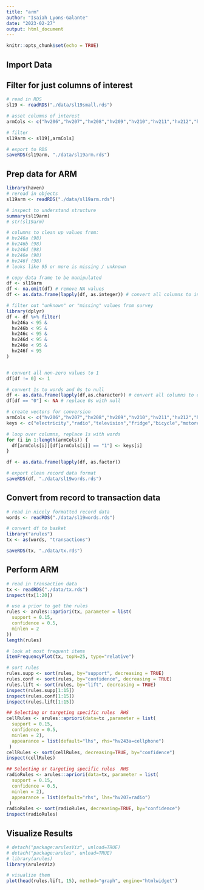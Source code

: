 ```yaml
---
title: "arm"
author: "Isaiah Lyons-Galante"
date: "2023-02-27"
output: html_document
---
```


```r
knitr::opts_chunk$set(echo = TRUE)
```

## Import Data

## Filter for just columns of interest
```r
# read in RDS
sl19 <- readRDS("./data/sl19small.rds")

# asset columns of interest
armCols <- c("hv206","hv207","hv208","hv209","hv210","hv211","hv212","hv221","hv227","hv243a","hv243b","hv243c","hv243d","hv243e","hv246a","hv246b","hv246c","hv246d","hv246e","hv246f","hv247")

# filter
sl19arm <- sl19[,armCols]

# export to RDS
saveRDS(sl19arm, "./data/sl19arm.rds")
```

## Prep data for ARM
```r
library(haven)
# reread in objects
sl19arm <- readRDS("./data/sl19arm.rds")

# inspect to understand structure
summary(sl19arm)
# str(sl19arm)

# columns to clean up values from:
# hv246a (98)
# hv246b (98)
# hv246d (98)
# hv246e (98)
# hv246f (98)
# looks like 95 or more is missing / unknown

# copy data frame to be manipulated
df <- sl19arm
df <- na.omit(df) # remove NA values
df <- as.data.frame(lapply(df, as.integer)) # convert all columns to int

# filter out "unknown" or "missing" values from survey
library(dplyr)
df <- df %>% filter(
  hv246a < 95 &
  hv246b < 95 &
  hv246c < 95 &
  hv246d < 95 &
  hv246e < 95 &
  hv246f < 95
)


# convert all non-zero values to 1
df[df != 0] <- 1

# convert 1s to words and 0s to null
df <- as.data.frame(lapply(df,as.character)) # convert all columns to char
df[df == "0"] <- NA # replace 0s with null

# create vectors for conversion
armCols <- c("hv206","hv207","hv208","hv209","hv210","hv211","hv212","hv221","hv227","hv243a","hv243b","hv243c","hv243d","hv243e","hv246a","hv246b","hv246c","hv246d","hv246e","hv246f","hv247")
keys <- c("electricity","radio","television","fridge","bicycle","motorcycle","car","landline","bednet","cellphone","watch","cart","boat","computer","cattle","cows","horses","goats","sheep","chickens","bank")

# loop over columns, replace 1s with words
for (i in 1:length(armCols)) {
  df[armCols[i]][df[armCols[i]] == "1"] <- keys[i]
}

df <- as.data.frame(lapply(df, as.factor))

# export clean record data format
saveRDS(df, "./data/sl19words.rds")
```

## Convert from record to transaction data
```r
# read in nicely formatted record data
words <- readRDS("./data/sl19words.rds")

# convert df to basket
library("arules")
tx <- as(words, "transactions")

saveRDS(tx, "./data/tx.rds")
```

## Perform ARM
```r
# read in transaction data
tx <- readRDS("./data/tx.rds")
inspect(tx[1:20])

# use a prior to get the rules
rules <- arules::apriori(tx, parameter = list(
  support = 0.15,
  confidence = 0.5,
  minlen = 2
))
length(rules)

# look at most frequent items
itemFrequencyPlot(tx, topN=25, type="relative")

# sort rules
rules.supp <- sort(rules, by="support", decreasing = TRUE)
rules.conf <- sort(rules, by="confidence", decreasing = TRUE)
rules.lift <- sort(rules, by="lift", decreasing = TRUE)
inspect(rules.supp[1:15])
inspect(rules.conf[1:15])
inspect(rules.lift[1:15])

## Selecting or targeting specific rules  RHS
cellRules <- arules::apriori(data=tx ,parameter = list(  
  support = 0.15,
  confidence = 0.5,
  minlen = 2),
  appearance = list(default="lhs", rhs="hv243a=cellphone")
 )
cellRules <- sort(cellRules, decreasing=TRUE, by="confidence")
inspect(cellRules)

## Selecting or targeting specific rules  RHS
radioRules <- arules::apriori(data=tx, parameter = list(  
  support = 0.15,
  confidence = 0.5,
  minlen = 2),
  appearance = list(default="rhs", lhs="hv207=radio")
 )
radioRules <- sort(radioRules, decreasing=TRUE, by="confidence")
inspect(radioRules)

```

## Visualize Results
```r
# detach("package:arulesViz", unload=TRUE)
# detach("package:arules", unload=TRUE)
# library(arules)
library(arulesViz)

# visualize them
plot(head(rules.lift, 15), method="graph", engine="htmlwidget")
```


